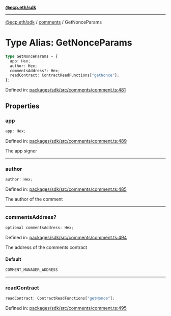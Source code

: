 [**@ecp.eth/sdk**](../../index.mdx)

***

[@ecp.eth/sdk](/sdk-reference/index.mdx) / [comments](/sdk-reference/comments/index.mdx) / GetNonceParams

# Type Alias: GetNonceParams

```ts
type GetNonceParams = {
  app: Hex;
  author: Hex;
  commentsAddress?: Hex;
  readContract: ContractReadFunctions["getNonce"];
};
```

Defined in: [packages/sdk/src/comments/comment.ts:481](https://github.com/ecp-eth/comments-monorepo/blob/main/packages/sdk/src/comments/comment.ts#L481)

## Properties

### app

```ts
app: Hex;
```

Defined in: [packages/sdk/src/comments/comment.ts:489](https://github.com/ecp-eth/comments-monorepo/blob/main/packages/sdk/src/comments/comment.ts#L489)

The app signer

***

### author

```ts
author: Hex;
```

Defined in: [packages/sdk/src/comments/comment.ts:485](https://github.com/ecp-eth/comments-monorepo/blob/main/packages/sdk/src/comments/comment.ts#L485)

The author of the comment

***

### commentsAddress?

```ts
optional commentsAddress: Hex;
```

Defined in: [packages/sdk/src/comments/comment.ts:494](https://github.com/ecp-eth/comments-monorepo/blob/main/packages/sdk/src/comments/comment.ts#L494)

The address of the comments contract

#### Default

```ts
COMMENT_MANAGER_ADDRESS
```

***

### readContract

```ts
readContract: ContractReadFunctions["getNonce"];
```

Defined in: [packages/sdk/src/comments/comment.ts:495](https://github.com/ecp-eth/comments-monorepo/blob/main/packages/sdk/src/comments/comment.ts#L495)
